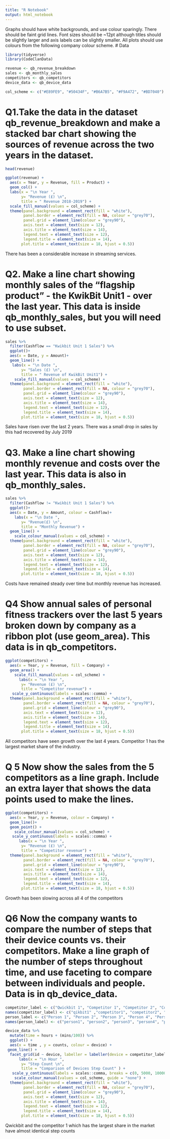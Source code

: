 ```yaml
---
title: "R Notebook"
output: html_notebook
---
```

Graphs should have white backgrounds, and use colour sparingly.
There should be faint grid lines.
Font sizes should be ~12pt although titles should be slightly larger and axis labels can be slightly smaller.
All plots should use colours from the following company colour scheme.
# Data
```r
library(tidyverse)
library(CodeClanData)

revenue <- qb_revenue_breakdown 
sales <- qb_monthly_sales
competitors <- qb_competitors 
device_data <- qb_device_data 

col_scheme <- c("#E89FE9", "#50434F", "#B6A7B5", "#F9A472", "#BD7040")
```


# Q1.Take the data in the dataset qb_revenue_breakdown and make a stacked bar chart showing the sources of revenue across the two years in the dataset.
```r
head(revenue)

ggplot(revenue) +
  aes(x = Year, y = Revenue, fill = Product) +
  geom_col() + 
  labs(x = "\n Year ", 
       y= "Revenue (£) \n", 
       title = " Revenue 2018-2019") +
  scale_fill_manual(values = col_scheme) +
  theme(panel.background = element_rect(fill = "white"), 
        panel.border = element_rect(fill = NA, colour = "grey70"), 
        panel.grid = element_line(colour = "grey90"), 
        axis.text = element_text(size = 12),
        axis.title = element_text(size = 14),
        legend.text = element_text(size = 12),
        legend.title = element_text(size = 14),
       plot.title = element_text(size = 18, hjust = 0.5))

```
There has been a considerable increase in streaming services. 


# Q2. Make a line chart showing monthly sales of the “flagship product” - the KwikBit Unit1 - over the last year. This data is inside qb_monthly_sales, but you will need to use subset.

```r
sales %>% 
  filter(Cashflow == "Kwikbit Unit 1 Sales") %>% 
  ggplot()+
  aes(x = Date, y = Amount)+
  geom_line() +
   labs(x = "\n Date ", 
       y= "Sales (£) \n", 
       title = " Revenue of KwikBit Unit1") +
    scale_fill_manual(values = col_scheme) +
  theme(panel.background = element_rect(fill = "white"), 
        panel.border = element_rect(fill = NA, colour = "grey70"), 
        panel.grid = element_line(colour = "grey90"), 
        axis.text = element_text(size = 12),
        axis.title = element_text(size = 14),
        legend.text = element_text(size = 12),
        legend.title = element_text(size = 14),
       plot.title = element_text(size = 18, hjust = 0.5))
```
Sales have risen over the last 2 years. There was a small drop in sales by this had recovered by July 2019


# Q3. Make a line chart showing monthly revenue and costs over the last year. This data is also in qb_monthly_sales.
```r
sales %>% 
  filter(Cashflow != "Kwikbit Unit 1 Sales") %>% 
  ggplot()+
  aes(x = Date, y = Amount, colour = Cashflow)+
    labs(x = "\n Date ", 
       y= "Rvenue(£) \n", 
       title = "Monthly Revenue") +
  geom_line() + 
    scale_colour_manual(values = col_scheme) +
  theme(panel.background = element_rect(fill = "white"), 
        panel.border = element_rect(fill = NA, colour = "grey70"), 
        panel.grid = element_line(colour = "grey90"), 
        axis.text = element_text(size = 12),
        axis.title = element_text(size = 14),
        legend.text = element_text(size = 12),
        legend.title = element_text(size = 14),
       plot.title = element_text(size = 18, hjust = 0.5))
```
Costs have remained steady over time but monthly revenue has increased.

# Q4 Show annual sales of personal fitness trackers over the last 5 years broken down by company as a ribbon plot (use geom_area). This data is in qb_competitors.

```r
ggplot(competitors) +
  aes(x = Year, y = Revenue, fill = Company) +
  geom_area() + 
    scale_fill_manual(values = col_scheme) +
      labs(x = "\n Year ", 
       y= "Revenue (£) \n", 
       title = "Competitor revenue") +
   scale_y_continuous(labels = scales::comma) +
  theme(panel.background = element_rect(fill = "white"), 
        panel.border = element_rect(fill = NA, colour = "grey70"), 
        panel.grid = element_line(colour = "grey90"), 
        axis.text = element_text(size = 12),
        axis.title = element_text(size = 14),
        legend.text = element_text(size = 12),
        legend.title = element_text(size = 14),
       plot.title = element_text(size = 18, hjust = 0.5))

```
All competitors have seen growth over the last 4 years. Competitor 1 has the largest market share of the industry. 

# Q 5 Now show the sales from the 5 competitors as a line graph. Include an extra layer that shows the data points used to make the lines.

```r
ggplot(competitors) +
  aes(x = Year, y = Revenue, colour = Company) +
  geom_line()+ 
  geom_point() + 
    scale_colour_manual(values = col_scheme) +
   scale_y_continuous(labels = scales::comma) +
      labs(x = "\n Year ", 
       y= "Revenue (£) \n", 
       title = "Competitor revenue") +
  theme(panel.background = element_rect(fill = "white"), 
        panel.border = element_rect(fill = NA, colour = "grey70"), 
        panel.grid = element_line(colour = "grey90"), 
        axis.text = element_text(size = 12),
        axis.title = element_text(size = 14),
        legend.text = element_text(size = 12),
        legend.title = element_text(size = 14),
       plot.title = element_text(size = 18, hjust = 0.5))
```
Growth has been slowing across all 4 of the competitors 

# Q6 Now the company wants to compare the number of steps that their device counts vs. their competitors. Make a line graph of the number of steps throughout time, and use faceting to compare between individuals and people. Data is in qb_device_data.

```r

competitor_label <- c("Qwickbit 1", "Competitor 1", "Competitor 2", "Competitor 3")
names(competitor_label) <- c("qikbit1" ,"competitor1", "competitor2", "competitor3")
person_label <- c("Person 1", "Person 2", "Person 3", "Person 4", "Person 5")
names(person_label) <- c("person1", "person2", "person3", "person4", "person5")

device_data %>% 
  mutate(time = hours + (mins/100)) %>% 
  ggplot() +
  aes(x = time , y = counts, colour = device) +
 geom_line() + 
  facet_grid(id ~ device, labeller = labeller(device = competitor_label, id = person_label )) + 
      labs(x = "\n Hour ", 
       y= "Step Count \n", 
       title = "Comparison of Devices Step Count" ) +
   scale_y_continuous(labels = scales::comma, breaks = c(0, 5000, 10000)) +
    scale_colour_manual(values = col_scheme, guide = "none") +
  theme(panel.background = element_rect(fill = "white"), 
        panel.border = element_rect(fill = NA, colour = "grey70"), 
        panel.grid = element_line(colour = "grey90"), 
        axis.text = element_text(size = 12),
        axis.title = element_text(size = 14),
        legend.text = element_text(size = 12),
        legend.title = element_text(size = 14),
       plot.title = element_text(size = 18, hjust = 0.5))
```
Qwickbit and the competitor 1 which has the largest share in the market have almost identical step counts


